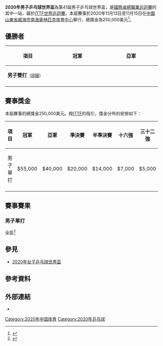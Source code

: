 {{TennisEventInfo| 2020|男子乒乓球世界盃
| date           = 2020年11月13日至11月15日
| edition        = 第41屆
| location       = [[中國|中國]][[山東省|山東省]][[威海市|威海市]]
| surface        = 
| venue          = [[威海南海奥林匹克体育中心|威海南海奥林匹克体育中心]]
}}
'''2020年男子乒乓球世界盃'''為第41屆男子乒乓球世界盃，是[[國際桌總職業巡迴賽|國際桌總職業巡迴賽]]的其中一站，屬於[[ITTF世界巡迴賽|ITTF世界巡迴賽]]。本屆賽事於2020年11月13日至11月15日在[[中國|中國]][[山東省|山東省]][[威海市|威海市]][[威海南海奥林匹克体育中心|南海奥林匹克体育中心]]舉行，總獎金為250,000美元<ref name="Prospectus">{{en}}{{cite web|title=2020年男子乒乓球世界盃|url=https://www.ittf.com/tournament/5185/2020/mens-world-cup/|accessdate=2020-11-13|archive-date=2020-11-01|archive-url=https://web.archive.org/web/20201101073321/https://www.ittf.com/tournament/5185/2020/mens-world-cup/|dead-url=no}}</ref>。

== 優勝者 ==
{| class=wikitable style="font-size:small"
!width="200"|項目
!width="250"|冠軍
!width="250"|亞軍
|-
|'''男子雙打'''<small>（[[#男子雙打|詳細]]）</small>
|
|
|-
 |}
== 賽事獎金 ==
本屆賽事的總獎金250,000美元。按[[ITTF|ITTF]]的指引，獎金分布的安排如下：
{| class=wikitable style="text-align:center; font-size:small"
!width="100" |項目
!width="80" bgcolor=lime|冠軍
!width="80" bgcolor=thistle|亞軍
!width="80" bgcolor=ffff00|準決賽
!width="80" bgcolor=ffebcd|半準決賽
!width="80"bgcolor=afeeee|十六強
!width="80"bgcolor=afeeee|三十二強
|-
|男子單打||$55,000||$40,000||$20,000||$14,000||$7,000||$5,000
|-
 |}

== 賽事賽果 ==
===男子單打===
;全區<ref name="男子單打">{{en}}{{cite web|title=男子單打|url=https://results.ittf.com/ittf-web-results/pdfs/TTE5185/C75.TTEMSINGLES-----------BRC-MAIN----_1_0.pdf|accessdate=2020-11-13|archive-date=2020-11-13|archive-url=https://web.archive.org/web/20201113130454/https://results.ittf.com/ittf-web-results/pdfs/TTE5185/C75.TTEMSINGLES-----------BRC-MAIN----_1_0.pdf|dead-url=no}}</ref>
{{16TeamBracket-Compact-Tennis7-with 3rd
| RD1=第一輪
| RD2=第二輪
| RD3=第三輪
| RD4=第四輪
| RD1-seed01=
| RD1-team01='''{{flagicon|CHN}}[[樊振東|樊振東]]'''
| RD1-score01-1='''11'''
| RD1-score01-2='''11'''
| RD1-score01-3='''11'''
| RD1-score01-4='''11'''
| RD1-score01-5=
| RD1-score01-6=
| RD1-score01-7=
| RD1-seed02=
| RD1-team02={{flagicon|TPE}}[[莊智淵|莊智淵]]
| RD1-score02-1=5
| RD1-score02-2=9
| RD1-score02-3=8
| RD1-score02-4=6
| RD1-score02-5=
| RD1-score02-6=
| RD1-score02-7=
| RD1-seed03=
| RD1-team03={{flagicon|GER}}[[派翠克·法蘭茲卡|法蘭茲卡]]
| RD1-score03-1=13
| RD1-score03-2='''11'''
| RD1-score03-3=7
| RD1-score03-4='''11'''
| RD1-score03-5=6
| RD1-score03-6=2
| RD1-score03-7=
| RD1-seed04=
| RD1-team04='''{{flagicon|TPE}}[[林昀儒|林昀儒]]'''
| RD1-score04-1='''15'''
| RD1-score04-2=8
| RD1-score04-3='''11'''
| RD1-score04-4=8
| RD1-score04-5='''11'''
| RD1-score04-6='''11'''
| RD1-score04-7=
| RD1-seed05=
| RD1-team05={{flagicon|JPN}}[[丹羽孝希|丹羽孝希]]
| RD1-score05-1='''13'''
| RD1-score05-2=4
| RD1-score05-3='''14'''
| RD1-score05-4='''11'''
| RD1-score05-5=9
| RD1-score05-6=7
| RD1-score05-7=10
| RD1-seed06=
| RD1-team06='''{{flagicon|KOR}}[[張禹珍|張禹珍]]'''
| RD1-score06-1=11
| RD1-score06-2='''11'''
| RD1-score06-3=12
| RD1-score06-4=8
| RD1-score06-5='''11'''
| RD1-score06-6='''11'''
| RD1-score06-7='''12'''
| RD1-seed07=
| RD1-team07='''{{flagicon|KOR}}[[鄭榮植|鄭榮植]]'''
| RD1-score07-1='''11'''
| RD1-score07-2=14
| RD1-score07-3='''11'''
| RD1-score07-4=10
| RD1-score07-5='''11'''
| RD1-score07-6='''11'''
| RD1-score07-7=
| RD1-seed08=
| RD1-team08={{flagicon|BRA}}[[雨果·卡爾德拉諾|雨果]]
| RD1-score08-1=8
| RD1-score08-2='''16'''
| RD1-score08-3=9
| RD1-score08-4='''12'''
| RD1-score08-5=2
| RD1-score08-6=7
| RD1-score08-7=
| RD1-seed09=
| RD1-team09='''{{flagicon|JPN}}[[張本智和|張本智和]]'''
| RD1-score09-1='''11'''
| RD1-score09-2='''11'''
| RD1-score09-3='''12'''
| RD1-score09-4='''11'''
| RD1-score09-5=
| RD1-score09-6=
| RD1-score09-7=
| RD1-seed10=
| RD1-team10={{flagicon|AUT}}[[罗伯特·加尔多斯|加爾多斯]]
| RD1-score10-1=3
| RD1-score10-2=7
| RD1-score10-3=10
| RD1-score10-4=8
| RD1-score10-5=
| RD1-score10-6=
| RD1-score10-7=
| RD1-seed11=
| RD1-team11={{flagicon|HKG}}[[黃鎮廷|黃鎮廷]]
| RD1-score11-1='''11'''
| RD1-score11-2=7
| RD1-score11-3=12
| RD1-score11-4='''12'''
| RD1-score11-5=6
| RD1-score11-6='''13'''
| RD1-score11-7=15
| RD1-seed12=
| RD1-team12='''{{flagicon|SWE}}[[馬蒂亞斯·法爾克|法爾克]]'''
| RD1-score12-1=8
| RD1-score12-2='''11'''
| RD1-score12-3='''14'''
| RD1-score12-4=10
| RD1-score12-5='''11'''
| RD1-score12-6=11
| RD1-score12-7='''17'''
| RD1-seed13=
| RD1-team13='''{{flagicon|GER}}[[奧恰洛夫|奧恰洛夫]]'''
| RD1-score13-1='''12'''
| RD1-score13-2=9
| RD1-score13-3=4
| RD1-score13-4='''11'''
| RD1-score13-5='''13'''
| RD1-score13-6=11
| RD1-score13-7='''11'''
| RD1-seed14=
| RD1-team14={{flagicon|ENG}}{{link-en|皮切福德|Liam Pitchford}}
| RD1-score14-1=10
| RD1-score14-2='''11'''
| RD1-score14-3='''11'''
| RD1-score14-4=5
| RD1-score14-5=11
| RD1-score14-6='''13'''
| RD1-score14-7=7
| RD1-seed15=
| RD1-team15={{flagicon|SLO}}{{link-en|達科|Darko Jorgi?}}
| RD1-score15-1=7
| RD1-score15-2='''14'''
| RD1-score15-3=9
| RD1-score15-4='''13'''
| RD1-score15-5=11
| RD1-score15-6=3
| RD1-score15-7=
| RD1-seed16=
| RD1-team16='''{{flagicon|CHN}}[[馬龍|馬龍]]'''
| RD1-score16-1='''11'''
| RD1-score16-2=12
| RD1-score16-3='''11'''
| RD1-score16-4=11
| RD1-score16-5='''13'''
| RD1-score16-6='''11'''
| RD1-score16-7=
| RD2-seed01=
| RD2-team01='''{{flagicon|CHN}}[[樊振東|樊振東]]'''
| RD2-score01-1='''12'''
| RD2-score01-2=9
| RD2-score01-3='''11'''
| RD2-score01-4='''11'''
| RD2-score01-5=7
| RD2-score01-6='''11'''
| RD2-score01-7=
| RD2-seed02=
| RD2-team02={{flagicon|TPE}}[[林昀儒|林昀儒]]
| RD2-score02-1=10
| RD2-score02-2='''11'''
| RD2-score02-3=2
| RD2-score02-4=5
| RD2-score02-5='''11'''
| RD2-score02-6=5
| RD2-score02-7=
| RD2-seed03=
| RD2-team03='''{{flagicon|KOR}}[[張禹珍|張禹珍]]'''
| RD2-score03-1='''15'''
| RD2-score03-2='''11'''
| RD2-score03-3=2
| RD2-score03-4='''11'''
| RD2-score03-5=7
| RD2-score03-6='''11'''
| RD2-score03-7=
| RD2-seed04=
| RD2-team04={{flagicon|KOR}}[[鄭榮植|鄭榮植]]
| RD2-score04-1=13
| RD2-score04-2=9
| RD2-score04-3='''11'''
| RD2-score04-4=6
| RD2-score04-5='''11'''
| RD2-score04-6=6
| RD2-score04-7=
| RD2-seed05=
| RD2-team05='''{{flagicon|JPN}}[[張本智和|張本智和]]'''
| RD2-score05-1='''11'''
| RD2-score05-2='''11'''
| RD2-score05-3='''11'''
| RD2-score05-4=4
| RD2-score05-5='''11'''
| RD2-score05-6=
| RD2-score05-7=
| RD2-seed06=
| RD2-team06={{flagicon|SWE}}[[馬蒂亞斯·法爾克|法爾克]]
| RD2-score06-1=9
| RD2-score06-2=8
| RD2-score06-3=9
| RD2-score06-4='''11'''
| RD2-score06-5=9
| RD2-score06-6=
| RD2-score06-7=
| RD2-seed07=
| RD2-team07={{flagicon|GER}}[[奧恰洛夫|奧恰洛夫]]
| RD2-score07-1=9
| RD2-score07-2=4
| RD2-score07-3=7
| RD2-score07-4='''11'''
| RD2-score07-5=5
| RD2-score07-6=
| RD2-score07-7=
| RD2-seed08=
| RD2-team08='''{{flagicon|CHN}}[[馬龍|馬龍]]'''
| RD2-score08-1='''11'''
| RD2-score08-2='''11'''
| RD2-score08-3='''11'''
| RD2-score08-4=7
| RD2-score08-5='''11'''
| RD2-score08-6=
| RD2-score08-7=
| RD3-seed01=
| RD3-team01='''{{flagicon|CHN}}[[樊振東|樊振東]]'''
| RD3-score01-1='''11'''
| RD3-score01-2='''11'''
| RD3-score01-3='''13'''
| RD3-score01-4='''11'''
| RD3-score01-5=
| RD3-score01-6=
| RD3-score01-7=
| RD3-seed02=
| RD3-team02={{flagicon|KOR}}[[張禹珍|張禹珍]]
| RD3-score02-1=5
| RD3-score02-2=8
| RD3-score02-3=11
| RD3-score02-4=8
| RD3-score02-5=
| RD3-score02-6=
| RD3-score02-7=
| RD3-seed03=
| RD3-team03={{flagicon|JPN}}[[張本智和|張本智和]]
| RD3-score03-1=7
| RD3-score03-2='''11'''
| RD3-score03-3='''11'''
| RD3-score03-4='''11'''
| RD3-score03-5=8
| RD3-score03-6=6
| RD3-score03-7=4
| RD3-seed04=
| RD3-team04='''{{flagicon|CHN}}[[马龙_(乒乓球运动员)|馬龍]]'''
| RD3-score04-1='''11'''
| RD3-score04-2=3
| RD3-score04-3=6
| RD3-score04-4=8
| RD3-score04-5='''11'''
| RD3-score04-6='''11'''
| RD3-score04-7='''11'''
| RD4-seed01=
| RD4-team01='''{{flagicon|CHN}}[[樊振東|樊振東]]'''
| RD4-score01-1=3
| RD4-score01-2='''11'''
| RD4-score01-3='''11'''
| RD4-score01-4='''11'''
| RD4-score01-5=7
| RD4-score01-6=7
| RD4-score01-7='''11'''
| RD4-seed02=
| RD4-team02={{flagicon|CHN}}[[馬龍|馬龍]]
| RD4-score02-1='''11'''
| RD4-score02-2=8
| RD4-score02-3=3
| RD4-score02-4=6
| RD4-score02-5='''11'''
| RD4-score02-6='''11'''
| RD4-score02-7=9
| RD4-seed03=12
| RD4-team03={{flagicon|KOR}}[[張禹珍|張禹珍]]
| RD4-score03-1='''11'''
| RD4-score03-2='''11'''
| RD4-score03-3=9
| RD4-score03-4=6
| RD4-score03-5=12
| RD4-score03-6='''11'''
| RD4-score03-7=5
| RD4-seed04=3
| RD4-team04={{flagicon|JPN}}'''[[張本智和|張本智和]]'''
| RD4-score04-1=7
| RD4-score04-2=7
| RD4-score04-3='''11'''
| RD4-score04-4='''11'''
| RD4-score04-5='''14'''
| RD4-score04-6=6
| RD4-score04-7='''11'''
}}

== 參見 ==
* [[2020年女子乒乓球世界盃|2020年女子乒乓球世界盃]]

== 參考資料 ==
{{Reflist}}

== 外部連結 ==
*{{official|https://www.ittf.com/tournament/5185/2020/mens-world-cup/}}

[[Category:2020年中国体育|Category:2020年中国体育]]
[[Category:2020年乒乓球|Category:2020年乒乓球]]